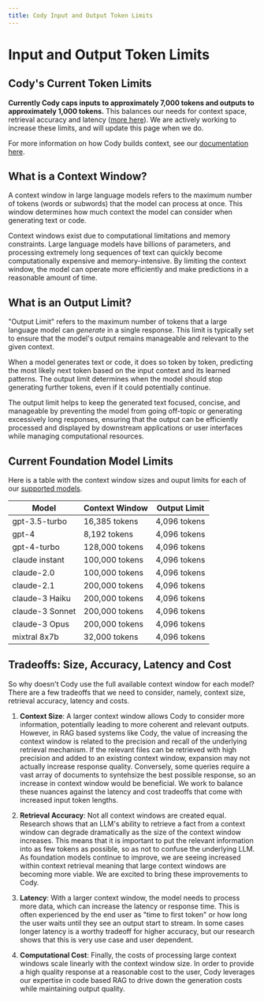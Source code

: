 ```yaml
---
title: Cody Input and Output Token Limits
---
```


# Input and Output Token Limits

## Cody's Current Token Limits
**Currently Cody caps inputs to approximately 7,000 tokens and outputs to approximately 1,000 tokens.**  This balances our needs for context space, retrieval accuracy and latency ([more here](/cody/core-concepts/token-limits#tradeoffs-size-accuracy-latency-and-cost)).  We are actively working to increase these limits, and will update this page when we do.

For more information on how Cody builds context, see our [documentation here](/cody/core-concepts/context.mdx).

## What is a Context Window?

A context window in large language models refers to the maximum number of tokens (words or subwords) that the model can process at once. This window determines how much context the model can consider when generating text or code. 

Context windows exist due to computational limitations and memory constraints. Large language models have billions of parameters, and processing extremely long sequences of text can quickly become computationally expensive and memory-intensive. By limiting the context window, the model can operate more efficiently and make predictions in a reasonable amount of time.  

## What is an Output Limit?

"Output Limit" refers to the maximum number of tokens that a large language model can *generate* in a single response. This limit is typically set to ensure that the model's output remains manageable and relevant to the given context.

When a model generates text or code, it does so token by token, predicting the most likely next token based on the input context and its learned patterns. The output limit determines when the model should stop generating further tokens, even if it could potentially continue.

The output limit helps to keep the generated text focused, concise, and manageable by preventing the model from going off-topic or generating excessively long responses, ensuring that the output can be efficiently processed and displayed by downstream applications or user interfaces while managing computational resources.


## Current Foundation Model Limits

Here is a table with the context window sizes and ouput limits for each of our [supported models](/cody/capabilities/supported-models.mdx).

| Model | Context Window | Output Limit |
|-------|----------------|--------------|
| gpt-3.5-turbo | 16,385 tokens | 4,096 tokens |
| gpt-4 | 8,192 tokens | 4,096 tokens |
| gpt-4-turbo | 128,000 tokens | 4,096 tokens |
| claude instant | 100,000 tokens | 4,096 tokens |
| claude-2.0 | 100,000 tokens | 4,096 tokens |
| claude-2.1 | 200,000 tokens | 4,096 tokens |
| claude-3 Haiku | 200,000 tokens | 4,096 tokens |
| claude-3 Sonnet | 200,000 tokens | 4,096 tokens |
| claude-3 Opus | 200,000 tokens | 4,096 tokens |
| mixtral 8x7b | 32,000 tokens | 4,096 tokens |



## Tradeoffs: Size, Accuracy, Latency and Cost

So why doesn't Cody use the full available context window for each model? There are a few tradeoffs that we need to consider, namely, context size, retrieval accuracy, latency and costs. 

1. **Context Size**: A larger context window allows Cody to consider more information, potentially leading to more coherent and relevant outputs. However, in RAG based systems like Cody, the value of increasing the context window is related to the precision and recall of the underlying retrieval mechanism.  If the relevant files can be retrieved with high precision and added to an existing context window, expansion may not actually increase response quality.  Conversely, some queries require a vast array of documents to syntehsize the best possible response, so an increase in context window would be beneficial.  We work to balance these nuances against the latency and cost tradeoffs that come with increased input token lengths.  

2. **Retrieval Accuracy**: Not all context windows are created equal. Research shows that an LLM's ability to retrieve a fact from a context window can degrade dramatically as the size of the context window increases.  This means that it is important to put the relevant information into as few tokens as possible, so as not to confuse the underlying LLM.  As foundation models continue to improve, we are seeing increased within context retrieval meaning that large context windows are becoming more viable. We are excited to bring these improvements to Cody. 

3. **Latency**: With a larger context window, the model needs to process more data, which can increase the latency or response time. This is often experienced by the end user as "time to first token" or how long the user waits until they see an output start to stream.  In some cases longer latency is a worthy tradeoff for higher accuracy, but our research shows that this is very use case and user dependent.  

4. **Computational Cost**: Finally, the costs of processing large context windows scale linearly with the context window size.  In order to provide a high quality response at a reasonable cost to the user, Cody leverages our expertise in code based RAG to drive down the generation costs while maintaining output quality. 

